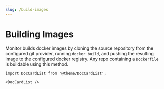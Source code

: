 ```yaml
---
slug: /build-images
---
```


# Building Images

Monitor builds docker images by cloning the source repository from the configured git provider, running `docker build`,
and pushing the resulting image to the configured docker registry. Any repo containing a `Dockerfile` is buildable using this method.

```mdx-code-block
import DocCardList from '@theme/DocCardList';

<DocCardList />
```